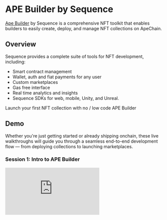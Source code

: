 # APE Builder by Sequence

[Ape Builder](https://apechain.sequence.build/landing) by Sequence is a comprehensive NFT toolkit that enables builders to easily create, deploy, and manage NFT collections on ApeChain.

## Overview

Sequence provides a complete suite of tools for NFT development, including:
- Smart contract management
- Wallet, auth and fiat payments for any user
- Custom marketplaces
- Gas free interface
- Real time analytics and insights
- Sequence SDKs for web, mobile, Unity, and Unreal.

Launch your first NFT collection with no / low code APE Builder

## Demo 

Whether you're just getting started or already shipping onchain, these live walkthroughs will guide you through a seamless end-to-end development flow — from deploying collections to launching marketplaces.

### Session 1: Intro to APE Builder

  <div style={{ position: 'relative', paddingBottom: '56.25%', height: 0, overflow: 'hidden', marginTop: '20px' }}>
    <iframe
      style={{ position: 'absolute', top: 0, left: 0, width: '100%', height: '100%' }}
      src="https://www.youtube.com/embed/0Yr2aiSiYhE"
      title="YouTube video player"
      frameBorder="0"
      allow="accelerometer; autoplay; clipboard-write; encrypted-media; gyroscope; picture-in-picture; web-share"
      referrerPolicy="strict-origin-when-cross-origin"
      allowFullScreen
    />
  </div>

### Session 2: Whitelists, royalties, marketplaces etc.

  <div style={{ position: 'relative', paddingBottom: '56.25%', height: 0, overflow: 'hidden', marginTop: '20px' }}>
    <iframe
      style={{ position: 'absolute', top: 0, left: 0, width: '100%', height: '100%' }}
      src="https://www.youtube.com/embed/wyswUhOMlRY"
      title="YouTube video player"
      frameBorder="0"
      allow="accelerometer; autoplay; clipboard-write; encrypted-media; gyroscope; picture-in-picture; web-share"
      referrerPolicy="strict-origin-when-cross-origin"
      allowFullScreen
    />
  </div>

